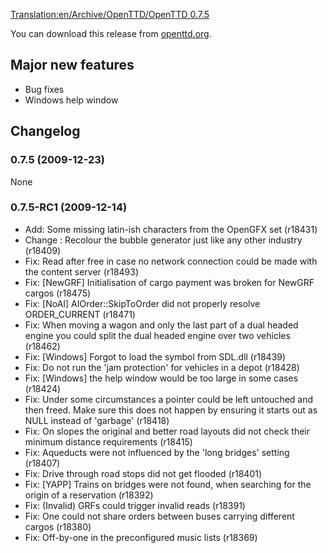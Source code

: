 [[Translation:en/Archive/OpenTTD/OpenTTD 0.7.5]]

{{en/OTTDVersions}}
{{en/Release|prev=OpenTTD 0.7.4|next=OpenTTD 1.0.0|date=2009-12-23}}

You can download this release from [http://www.openttd.org/en/download-stable/0.7.5 openttd.org].

==Major new features==

*Bug fixes
*Windows help window

==Changelog==

===0.7.5 (2009-12-23)===

None

===0.7.5-RC1 (2009-12-14)===

* Add: Some missing latin-ish characters from the OpenGFX set (r18431)
* Change {{en/Flyspray|3349}}: Recolour the bubble generator just like any other industry (r18409)
* Fix: Read after free in case no network connection could be made with the content server (r18493)
* Fix: [NewGRF] Initialisation of cargo payment was broken for NewGRF cargos {{en/Flyspray|3344}} (r18475)
* Fix: [NoAI] AIOrder::SkipToOrder did not properly resolve ORDER_CURRENT (r18471)
* Fix: When moving a wagon and only the last part of a dual headed engine you could split the dual headed engine over two vehicles (r18462)
* Fix: [Windows] Forgot to load the symbol from SDL.dll (r18439)
* Fix: Do not run the 'jam protection' for vehicles in a depot {{en/Flyspray|3360}} (r18428)
* Fix: [Windows] the help window would be too large in some cases {{en/Flyspray|3327}} (r18424)
* Fix: Under some circumstances a pointer could be left untouched and then freed. Make sure this does not happen by ensuring it starts out as NULL instead of 'garbage' {{en/Flyspray|3298}} (r18418)
* Fix: On slopes the original and better road layouts did not check their minimum distance requirements {{en/Flyspray|3332}} (r18415)
* Fix: Aqueducts were not influenced by the 'long bridges' setting {{en/Flyspray|3338}} (r18407)
* Fix: Drive through road stops did not get flooded (r18401)
* Fix: [YAPP] Trains on bridges were not found, when searching for the origin of a reservation {{en/Flyspray|3345}} (r18392)
* Fix: (Invalid) GRFs could trigger invalid reads (r18391)
* Fix: One could not share orders between buses carrying different cargos (r18380)
* Fix: Off-by-one in the preconfigured music lists {{en/Flyspray|3339}} (r18369)